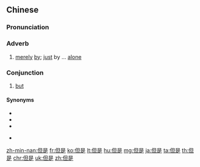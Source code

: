 ==Chinese==
{{zh-forms}}

===Pronunciation===
{{zh-pron
|m=dànshì,tl=y
|ma=y
|c=daan6 si6
|mn=tān-sī
|mn-t=dang6 si6
|w=3de zr
|cat=adv
}}

===Adverb===
{{zh-adv}}

# {{lb|zh|literary}} [[merely]] [[by]]; [[just]] by ... [[alone]]

===Conjunction===
{{zh-con}}

# {{lb|zh|Beginning Mandarin}} [[but]]

====Synonyms====
* {{zh-l|但}}
* {{zh-l|可是}}
* {{zh-l|不過|tr=búguò, bùguò}}
* {{qualifier|Cantonese|Hakka}} {{zh-l|但係}}

[[zh-min-nan:但是]]
[[fr:但是]]
[[ko:但是]]
[[lt:但是]]
[[hu:但是]]
[[mg:但是]]
[[ja:但是]]
[[ta:但是]]
[[th:但是]]
[[chr:但是]]
[[uk:但是]]
[[zh:但是]]
